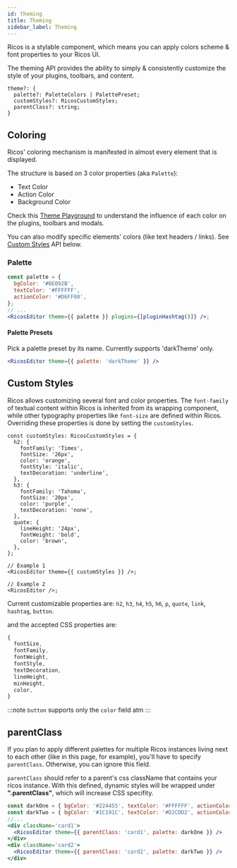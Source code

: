```yaml
---
id: theming
title: Theming
sidebar_label: Theming
---
```



Ricos is a stylable component, which means you can apply colors scheme & font properties to your Ricos UI.

The theming API provides the ability to simply & consistently customize the style of your plugins, toolbars, and content.

```tsx
theme?: {
  palette?: PaletteColors | PalettePreset;
  customStyles?: RicosCustomStyles;
  parentClass?: string;
}
```

## Coloring

Ricos' coloring mechanism is manifested in almost every element that is displayed.

The structure is based on 3 color properties (aka `Palette`):

- Text Color
- Action Color
- Background Color

Check this [Theme Playground](http://rich-content-storybook-master.surge.sh/?path=/story/ricos--ricos-theme) to understand the influence of each color on the plugins, toolbars and modals.

You can also modify specific elements' colors (like text headers / links). See [Custom Styles](./Theming#custom-styles) API below.

### Palette

```jsx
const palette = {
  bgColor: '#0E092B',
  textColor: '#FFFFFF',
  actionColor: '#D6FF00',
};
// ...
<RicosEditor theme={{ palette }} plugins={[pluginHashtag()]} />;
```

<div className="card" style={{ backgroundColor: '#0E092B' }}>
  <RicosEditorWithMobile
    content={createContent('This is a #hashtag, see it has a unique color.')}
    placeholder={'Type here!'}
    theme={{
      palette: { bgColor: '#0E092B', textColor: '#FFFFFF', actionColor: '#D6FF00' },
      parentClass: 'card',
    }}
    plugins={[pluginHashtag()]}
  />
</div>

#### Palette Presets

Pick a palette preset by its name. Currently supports 'darkTheme' only.

```jsx
<RicosEditor theme={{ palette: 'darkTheme' }} />
```

## Custom Styles

Ricos allows customizing several font and color properties.
The `font-family` of textual content within Ricos is inherited from its wrapping component, while other typography properties like `font-size` are defined within Ricos.
Overriding these properties is done by setting the `customStyles`.

```tsx
const customStyles: RicosCustomStyles = {
  h2: {
    fontFamily: 'Times',
    fontSize: '26px',
    color: 'orange',
    fontStyle: 'italic',
    textDecoration: 'underline',
  },
  h3: {
    fontFamily: 'Tahoma',
    fontSize: '20px',
    color: 'purple',
    textDecoration: 'none',
  },
  quote: {
    lineHeight: '24px',
    fontWeight: 'bold',
    color: 'brown',
  },
};

// Example 1
<RicosEditor theme={{ customStyles }} />;

// Example 2
<RicosEditor />;
```

<div className="card card3" style={{ backgroundColor: '#0E092B' }}>
  <RicosEditorWithMobile
    content={customTypography}
    placeholder={'Type here!'}
    theme={{
      parentClass: 'card3', 
      customStyles: {
      h2: {
        fontFamily: 'Times',
        fontSize: '26px',
        color: 'orange',
        fontStyle: 'italic',
        textDecoration: 'underline',
      },
      h3: {
        fontFamily: 'Tahoma',
        fontSize: '20px',
        color: 'purple',
        textDecoration: 'none',
      },
      quote: {
        lineHeight: '24px',
        fontWeight: 'bold',
        color: 'brown',
      },
    }}}
  />
</div>
<div className="card card4" style={{ backgroundColor: '#0E092B' }}>
  <RicosEditorWithMobile
    content={customTypography}
    placeholder={'Type here!'}
    theme={{ parentClass: 'card4' }}
  />
</div>

Current customizable properties are:
`h2`, `h3`, `h4`, `h5`, `h6`, `p`, `quote`, `link`, `hashtag`, `button`.

and the accepted CSS properties are:
```jsx
{
  fontSize,
  fontFamily,
  fontWeight,
  fontStyle,
  textDecoration,
  lineHeight,
  minHeight,
  color,
}
```

:::note
`button` supports only the `color` field atm
:::

## parentClass

If you plan to apply different palettes for multiple Ricos instances living next to each other (like in this page, for example), you'll have to specify `parentClass`.
Otherwise, you can ignore this field.

`parentClass` should refer to a parent's css className that contains your ricos instance.
With this defined, dynamic styles will be wrapped under **".parentClass"**, which will increase CSS specifity.

```jsx
const darkOne = { bgColor: '#224455', textColor: '#FFFFFF', actionColor: '#FF66F5' };
const darkTwo = { bgColor: '#1C191C', textColor: '#D2CDD2', actionColor: '#FE6148' };
//...
<div className='card1'>
  <RicosEditor theme={{ parentClass: 'card1', palette: darkOne }} />
</div>
<div className='card2'>
  <RicosEditor theme={{ parentClass: 'card2', palette: darkTwo }} />
</div>
```

<div className="card card1" style={{ backgroundColor: '#224455' }}>
  <RicosEditorWithMobile
    content={createContent('this is #palette example 1')}
    placeholder={'Type here!'}
    theme={{
      palette: { bgColor: '#224455', textColor: '#FFFFFF', actionColor: '#FF66F5' },
      parentClass: 'card1',
    }}
    plugins={[pluginHashtag()]}
  />
</div>

<div className="card card2" style={{ backgroundColor: '#1C191C' }}>
  <RicosEditorWithMobile
    content={createContent('this is #palette example 2')}
    placeholder={'Type here!'}
    theme={{
      palette: { bgColor: '#1C191C', textColor: '#D2CDD2', actionColor: '#FE6148' },
      parentClass: 'card2',
    }}
    plugins={[pluginHashtag()]}
  />
</div>
